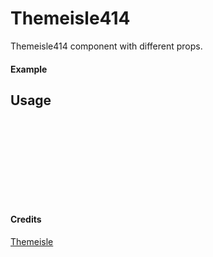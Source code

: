
<Meta of={Themeisle414} title="Themeisle/Themeisle414" />

# Themeisle414

Themeisle414 component with different props.

#### Example

<Canvas of={Themeisle414.Primary} />

## Usage

```ts
import { Themeisle414 } from "yadl-ui";

const Example = () => {
  return (
      <Themeisle414 />
  );
};

export default Example;
```

#### Credits
[Themeisle](https://themeisle.com/illustrations)
